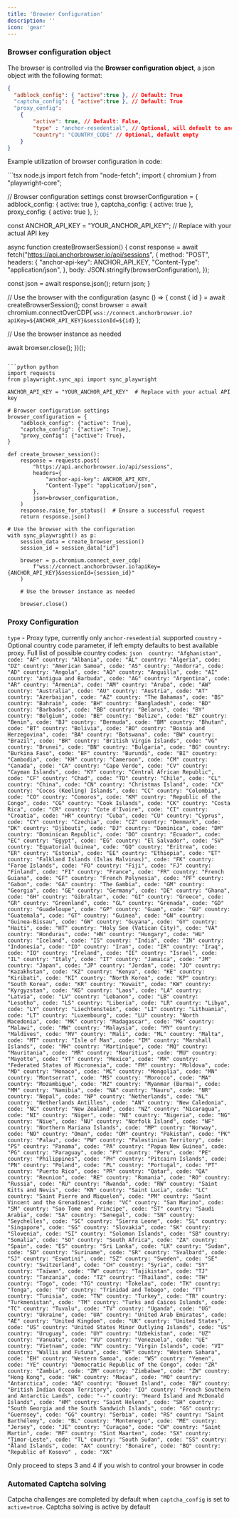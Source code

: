 ```yaml
---
title: 'Browser Configuration'
description: ''
icon: 'gear'
---
```


### Browser configuration object

The browser is controlled via the **Browser configuration object**, a json object with the following format:

```json
{ 
  "adblock_config": { "active":true }, // Default: True
  "captcha_config": { "active":true }, // Default: True
  "proxy_config": 
    {
        "active": true, // Default: False,
        "type" : "anchor-resedential", // Optional, will default to anchor resedential
        "country": "COUNTRY_CODE" // Optional, default empty
    }
}
```

Example utilization of browser configuration in code:

<CodeGroup>
```tsx node.js
import fetch from "node-fetch";
import { chromium } from "playwright-core";

// Browser configuration settings
const browserConfiguration = {
  adblock_config: { active: true },
  captcha_config: { active: true },
  proxy_config: { active: true },
};

const ANCHOR_API_KEY = "YOUR_ANCHOR_API_KEY"; // Replace with your actual API key

async function createBrowserSession() {
  const response = await fetch("https://api.anchorbrowser.io/api/sessions", {
    method: "POST",
    headers: {
      "anchor-api-key": ANCHOR_API_KEY,
      "Content-Type": "application/json",
    },
    body: JSON.stringify(browserConfiguration),
  });

  const json = await response.json();
  return json;
}

// Use the browser with the configuration
(async () => {
  const { id } = await createBrowserSession();
  const browser = await chromium.connectOverCDP(
    `wss://connect.anchorbrowser.io?apiKey=${ANCHOR_API_KEY}&sessionId=${id}`
  );

  // Use the browser instance as needed

  await browser.close();
})();

```

```python python
import requests
from playwright.sync_api import sync_playwright

ANCHOR_API_KEY = "YOUR_ANCHOR_API_KEY"  # Replace with your actual API key

# Browser configuration settings
browser_configuration = {
    "adblock_config": {"active": True},
    "captcha_config": {"active": True},
    "proxy_config": {"active": True},
}

def create_browser_session():
    response = requests.post(
        "https://api.anchorbrowser.io/api/sessions",
        headers={
            "anchor-api-key": ANCHOR_API_KEY,
            "Content-Type": "application/json",
        },
        json=browser_configuration,
    )
    response.raise_for_status()  # Ensure a successful request
    return response.json()

# Use the browser with the configuration
with sync_playwright() as p:
    session_data = create_browser_session()
    session_id = session_data["id"]
    
    browser = p.chromium.connect_over_cdp(
        f"wss://connect.anchorbrowser.io?apiKey={ANCHOR_API_KEY}&sessionId={session_id}"
    )

    # Use the browser instance as needed
    
    browser.close()
```
</CodeGroup>

### Proxy Configuration

`type` - Proxy type, currently only `anchor-resedential` supported
`country` - Optional country code parameter, if left empty defaults to best available proxy. Full list of possible country codes:
  <Accordion title="Country codes"> 
    ```json 
    country: "Afghanistan", code: "AF"
    country: "Albania", code: "AL"
    country: "Algeria", code: "DZ"
    country: "American Samoa", code: "AS"
    country: "Andorra", code: "AD"
    country: "Angola", code: "AO"
    country: "Anguilla", code: "AI"
    country: "Antigua and Barbuda", code: "AG"
    country: "Argentina", code: "AR"
    country: "Armenia", code: "AM"
    country: "Aruba", code: "AW"
    country: "Australia", code: "AU"
    country: "Austria", code: "AT"
    country: "Azerbaijan", code: "AZ"
    country: "The Bahamas", code: "BS"
    country: "Bahrain", code: "BH"
    country: "Bangladesh", code: "BD"
    country: "Barbados", code: "BB"
    country: "Belarus", code: "BY"
    country: "Belgium", code: "BE"
    country: "Belize", code: "BZ"
    country: "Benin", code: "BJ"
    country: "Bermuda", code: "BM"
    country: "Bhutan", code: "BT"
    country: "Bolivia", code: "BO"
    country: "Bosnia and Herzegovina", code: "BA"
    country: "Botswana", code: "BW"
    country: "Brazil", code: "BR"
    country: "British Virgin Islands", code: "VG"
    country: "Brunei", code: "BN"
    country: "Bulgaria", code: "BG"
    country: "Burkina Faso", code: "BF"
    country: "Burundi", code: "BI"
    country: "Cambodia", code: "KH"
    country: "Cameroon", code: "CM"
    country: "Canada", code: "CA"
    country: "Cape Verde", code: "CV"
    country: "Cayman Islands", code: "KY"
    country: "Central African Republic", code: "CF"
    country: "Chad", code: "TD"
    country: "Chile", code: "CL"
    country: "China", code: "CN"
    country: "Christmas Island", code: "CX"
    country: "Cocos (Keeling) Islands", code: "CC"
    country: "Colombia", code: "CO"
    country: "Comoros", code: "KM"
    country: "Republic of the Congo", code: "CG"
    country: "Cook Islands", code: "CK"
    country: "Costa Rica", code: "CR"
    country: "Cote d'Ivoire", code: "CI"
    country: "Croatia", code: "HR"
    country: "Cuba", code: "CU"
    country: "Cyprus", code: "CY"
    country: "Czechia", code: "CZ"
    country: "Denmark", code: "DK"
    country: "Djibouti", code: "DJ"
    country: "Dominica", code: "DM"
    country: "Dominican Republic", code: "DO"
    country: "Ecuador", code: "EC"
    country: "Egypt", code: "EG"
    country: "El Salvador", code: "SV"
    country: "Equatorial Guinea", code: "GQ"
    country: "Eritrea", code: "ER"
    country: "Estonia", code: "EE"
    country: "Ethiopia", code: "ET"
    country: "Falkland Islands (Islas Malvinas)", code: "FK"
    country: "Faroe Islands", code: "FO"
    country: "Fiji", code: "FJ"
    country: "Finland", code: "FI"
    country: "France", code: "FR"
    country: "French Guiana", code: "GF"
    country: "French Polynesia", code: "PF"
    country: "Gabon", code: "GA"
    country: "The Gambia", code: "GM"
    country: "Georgia", code: "GE"
    country: "Germany", code: "DE"
    country: "Ghana", code: "GH"
    country: "Gibraltar", code: "GI"
    country: "Greece", code: "GR"
    country: "Greenland", code: "GL"
    country: "Grenada", code: "GD"
    country: "Guadeloupe", code: "GP"
    country: "Guam", code: "GU"
    country: "Guatemala", code: "GT"
    country: "Guinea", code: "GN"
    country: "Guinea-Bissau", code: "GW"
    country: "Guyana", code: "GY"
    country: "Haiti", code: "HT"
    country: "Holy See (Vatican City)", code: "VA"
    country: "Honduras", code: "HN"
    country: "Hungary", code: "HU"
    country: "Iceland", code: "IS"
    country: "India", code: "IN"
    country: "Indonesia", code: "ID"
    country: "Iran", code: "IR"
    country: "Iraq", code: "IQ"
    country: "Ireland", code: "IE"
    country: "Israel", code: "IL"
    country: "Italy", code: "IT"
    country: "Jamaica", code: "JM"
    country: "Japan", code: "JP"
    country: "Jordan", code: "JO"
    country: "Kazakhstan", code: "KZ"
    country: "Kenya", code: "KE"
    country: "Kiribati", code: "KI"
    country: "North Korea", code: "KP"
    country: "South Korea", code: "KR"
    country: "Kuwait", code: "KW"
    country: "Kyrgyzstan", code: "KG"
    country: "Laos", code: "LA"
    country: "Latvia", code: "LV"
    country: "Lebanon", code: "LB"
    country: "Lesotho", code: "LS"
    country: "Liberia", code: "LR"
    country: "Libya", code: "LY"
    country: "Liechtenstein", code: "LI"
    country: "Lithuania", code: "LT"
    country: "Luxembourg", code: "LU"
    country: "North Macedonia", code: "MK"
    country: "Madagascar", code: "MG"
    country: "Malawi", code: "MW"
    country: "Malaysia", code: "MY"
    country: "Maldives", code: "MV"
    country: "Mali", code: "ML"
    country: "Malta", code: "MT"
    country: "Isle of Man", code: "IM"
    country: "Marshall Islands", code: "MH"
    country: "Martinique", code: "MQ"
    country: "Mauritania", code: "MR"
    country: "Mauritius", code: "MU"
    country: "Mayotte", code: "YT"
    country: "Mexico", code: "MX"
    country: "Federated States of Micronesia", code: "FM"
    country: "Moldova", code: "MD"
    country: "Monaco", code: "MC"
    country: "Mongolia", code: "MN"
    country: "Montserrat", code: "MS"
    country: "Morocco", code: "MA"
    country: "Mozambique", code: "MZ"
    country: "Myanmar (Burma)", code: "MM"
    country: "Namibia", code: "NA"
    country: "Nauru", code: "NR"
    country: "Nepal", code: "NP"
    country: "Netherlands", code: "NL"
    country: "Netherlands Antilles", code: "AN"
    country: "New Caledonia", code: "NC"
    country: "New Zealand", code: "NZ"
    country: "Nicaragua", code: "NI"
    country: "Niger", code: "NE"
    country: "Nigeria", code: "NG"
    country: "Niue", code: "NU"
    country: "Norfolk Island", code: "NF"
    country: "Northern Mariana Islands", code: "MP"
    country: "Norway", code: "NO"
    country: "Oman", code: "OM"
    country: "Pakistan", code: "PK"
    country: "Palau", code: "PW"
    country: "Palestinian Territory", code: "PS"
    country: "Panama", code: "PA"
    country: "Papua New Guinea", code: "PG"
    country: "Paraguay", code: "PY"
    country: "Peru", code: "PE"
    country: "Philippines", code: "PH"
    country: "Pitcairn Islands", code: "PN"
    country: "Poland", code: "PL"
    country: "Portugal", code: "PT"
    country: "Puerto Rico", code: "PR"
    country: "Qatar", code: "QA"
    country: "Reunion", code: "RE"
    country: "Romania", code: "RO"
    country: "Russia", code: "RU"
    country: "Rwanda", code: "RW"
    country: "Saint Kitts and Nevis", code: "KN"
    country: "Saint Lucia", code: "LC"
    country: "Saint Pierre and Miquelon", code: "PM"
    country: "Saint Vincent and the Grenadines", code: "VC"
    country: "San Marino", code: "SM"
    country: "Sao Tome and Principe", code: "ST"
    country: "Saudi Arabia", code: "SA"
    country: "Senegal", code: "SN"
    country: "Seychelles", code: "SC"
    country: "Sierra Leone", code: "SL"
    country: "Singapore", code: "SG"
    country: "Slovakia", code: "SK"
    country: "Slovenia", code: "SI"
    country: "Solomon Islands", code: "SB"
    country: "Somalia", code: "SO"
    country: "South Africa", code: "ZA"
    country: "Spain", code: "ES"
    country: "Sri Lanka", code: "LK"
    country: "Sudan", code: "SD"
    country: "Suriname", code: "SR"
    country: "Svalbard", code: "SJ"
    country: "Eswatini", code: "SZ"
    country: "Sweden", code: "SE"
    country: "Switzerland", code: "CH"
    country: "Syria", code: "SY"
    country: "Taiwan", code: "TW"
    country: "Tajikistan", code: "TJ"
    country: "Tanzania", code: "TZ"
    country: "Thailand", code: "TH"
    country: "Togo", code: "TG"
    country: "Tokelau", code: "TK"
    country: "Tonga", code: "TO"
    country: "Trinidad and Tobago", code: "TT"
    country: "Tunisia", code: "TN"
    country: "Turkey", code: "TR"
    country: "Turkmenistan", code: "TM"
    country: "Turks and Caicos Islands", code: "TC"
    country: "Tuvalu", code: "TV"
    country: "Uganda", code: "UG"
    country: "Ukraine", code: "UA"
    country: "United Arab Emirates", code: "AE"
    country: "United Kingdom", code: "UK"
    country: "United States", code: "US"
    country: "United States Minor Outlying Islands", code: "US"
    country: "Uruguay", code: "UY"
    country: "Uzbekistan", code: "UZ"
    country: "Vanuatu", code: "VU"
    country: "Venezuela", code: "UE"
    country: "Vietnam", code: "VN"
    country: "Virgin Islands", code: "VI"
    country: "Wallis and Futuna", code: "WF"
    country: "Western Sahara", code: "EH"
    country: "Western Samoa", code: "WS"
    country: "Yemen", code: "YE"
    country: "Democratic Republic of the Congo", code: "ZR"
    country: "Zambia", code: "ZM"
    country: "Zimbabwe", code: "ZW"
    country: "Hong Kong", code: "HK"
    country: "Macau", code: "MO"
    country: "Antarctica", code: "AQ"
    country: "Bouvet Island", code: "BV"
    country: "British Indian Ocean Territory", code: "IO"
    country: "French Southern and Antarctic Lands", code: "--"
    country: "Heard Island and McDonald Islands", code: "HM"
    country: "Saint Helena", code: "SH"
    country: "South Georgia and the South Sandwich Islands", code: "GS"
    country: "Guernsey", code: "GG"
    country: "Serbia", code: "RS"
    country: "Saint Barthélemy", code: "BL"
    country: "Montenegro", code: "ME"
    country: "Jersey", code: "JE"
    country: "Curaçao", code: "CW"
    country: "Saint Martin", code: "MF"
    country: "Sint Maarten", code: "SX"
    country: "Timor-Leste", code: "TL"
    country: "South Sudan", code: "SS"
    country: "Åland Islands", code: "AX"
    country: "Bonaire", code: "BQ"
    country: "Republic of Kosovo" , code: "XK"
    ```
  </Accordion>

<Note>Only proceed to steps 3 and 4 if you wish to control your browser in code</Note>

### Automated Captcha solving

Catpcha challenges are completed by default when `captcha_config` is set to `active=true`. Captcha solving is active by default

